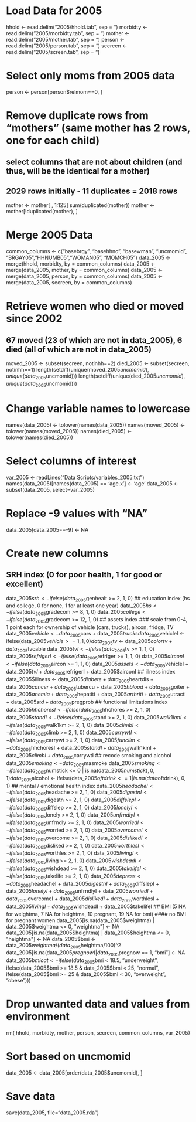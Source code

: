 # Load Data for 2005
hhold <- read.delim("2005/hhold.tab", sep = "\t") 
morbidty <- read.delim("2005/morbidty.tab", sep = "\t") 
mother <- read.delim("2005/mother.tab", sep = "\t") 
person <- read.delim("2005/person.tab", sep = "\t") 
secreen <- read.delim("2005/screen.tab", sep = "\t")


# Select only moms from 2005 data
person <- person[person$relmom==0, ] 

# Remove duplicate rows from "mothers" (same mother has 2 rows, one for each child)
## select columns that are not about children (and thus, will be the identical for a mother)
## 2029 rows initially - 11 duplicates = 2018 rows
mother <- mother[ , 1:125]
sum(duplicated(mother))
mother <- mother[!duplicated(mother), ]

# Merge 2005 Data
common_columns <- c("basebrgy", "basehhno", "basewman", "uncmomid", "BRGAY05","HHNUMB05","WOMAN05", "MOMCH05")
data_2005 <- merge(hhold, morbidty, by = common_columns)
data_2005 <- merge(data_2005, mother, by = common_columns)
data_2005 <- merge(data_2005, person, by = common_columns)
data_2005 <- merge(data_2005, secreen, by = common_columns)


# Retrieve women who died or moved since 2002
## 67 moved (23 of which are not in data_2005), 6 died (all of which are not in data_2005)
moved_2005 <- subset(secreen, notinhh==2)
died_2005 <- subset(secreen, notinhh==1)
length(setdiff(unique(moved_2005$uncmomid), unique(data_2005$uncmomid)))
length(setdiff(unique(died_2005$uncmomid), unique(data_2005$uncmomid)))

# Change variable names to lowercase
names(data_2005) <- tolower(names(data_2005)) 
names(moved_2005) <- tolower(names(moved_2005)) 
names(died_2005) <- tolower(names(died_2005)) 

# Select columns of interest
var_2005 <- readLines("Data Scripts/variables_2005.txt")
names(data_2005)[names(data_2005) == 'age.x'] <- 'age'
data_2005 <- subset(data_2005, select=var_2005)

# Replace -9 values with "NA"
data_2005[data_2005==-9] <- NA

# Create new columns
## SRH index (0 for poor health, 1 for good or excellent)
data_2005$srh <- ifelse(data_2005$genhealt >= 2, 1, 0)
## education index (hs and college, 0 for none, 1 for at least one year)
data_2005$hs <- ifelse(data_2005$gradecom >= 8, 1, 0)
data_2005$college <- ifelse(data_2005$gradecom >= 12, 1, 0)
## assets index
### scale from 0-4, 1 point each for ownership of vehicle (cars, trucks), aircon, fridge, TV
data_2005$vehicle <- data_2005$cars + data_2005$trucks
data_2005$vehicleI <- ifelse(data_2005$vehicle >= 1, 1, 0)
data_2005$tv <- data_2005$colortv + data_2005$tvcable
data_2005$tvI <- ifelse(data_2005$tv >= 1, 1, 0)
data_2005$refrigerI <- ifelse(data_2005$refriger >= 1, 1, 0)
data_2005$airconI <- ifelse(data_2005$aircon >= 1, 1, 0)
data_2005$assets <- data_2005$vehicleI + data_2005$tvI + data_2005$refrigerI + data_2005$airconI
## illness index
data_2005$illness <- data_2005$diabete + data_2005$heartdis + data_2005$cancer + data_2005$tubercu + data_2005$hblood + data_2005$goiter + data_2005$anemia + data_2005$hepatiti + data_2005$arthriti + data_2005$utracti + data_2005$std + data_2005$pregprob
## functional limitations index
data_2005$hhchoresI <- ifelse(data_2005$hhchores >= 2, 1, 0)
data_2005$standI <- ifelse(data_2005$stand >= 2, 1, 0)
data_2005$walk1kmI <- ifelse(data_2005$walk1km >= 2, 1, 0)
data_2005$climbI <- ifelse(data_2005$climb >= 2, 1, 0)
data_2005$carrywtI <- ifelse(data_2005$carrywt >= 2, 1, 0)
data_2005$funclim <- data_2005$hhchoresI + data_2005$standI + data_2005$walk1kmI + data_2005$climbI + data_2005$carrywtI
## recode smoking and alcohol
data_2005$smoking <- data_2005$masmoke
data_2005$smoking <- ifelse(data_2005$numstick <= 0 | is.na(data_2005$numstick), 0, 1)
data_2005$alcohol <- ifelse(data_2005$oftdrink <= 1 | is.na(data$oftdrink), 0, 1)
## mental / emotional health index
data_2005$headacheI <- ifelse(data_2005$headache >= 2, 1, 0)
data_2005$digestnI <- ifelse(data_2005$digestn >= 2, 1, 0)
data_2005$diffslepI <- ifelse(data_2005$diffslep >= 2, 1, 0)
data_2005$lonelyI <- ifelse(data_2005$lonely >= 2, 1, 0)
data_2005$unfrndlyI <- ifelse(data_2005$unfrndly >= 2, 1, 0)
data_2005$worriedI <- ifelse(data_2005$worried >= 2, 1, 0)
data_2005$overcomeI <- ifelse(data_2005$overcome >= 2, 1, 0)
data_2005$dislikedI <- ifelse(data_2005$disliked >= 2, 1, 0)
data_2005$worthlesI <- ifelse(data_2005$worthles >= 2, 1, 0)
data_2005$livingI <- ifelse(data_2005$living >= 2, 1, 0)
data_2005$wishdeadI <- ifelse(data_2005$wishdead >= 2, 1, 0)
data_2005$takelifeI <- ifelse(data_2005$takelife >= 2, 1, 0)
data_2005$depress <- data_2005$headacheI + data_2005$digestnI + data_2005$diffslepI + data_2005$lonelyI + data_2005$unfrndlyI + data_2005$worriedI + data_2005$overcomeI + data_2005$dislikedI + data_2005$worthlesI + data_2005$livingI + data_2005$wishdeadI + data_2005$takelifeI
## BMI (5 NA for weightma, 7 NA for heightma, 10 pregnant, 19 NA for bmi)
#### no BMI for pregnant women
data_2005[is.na(data_2005$weightma) | data_2005$weightma <= 0, "weightma"] <- NA
data_2005[is.na(data_2005$heightma) | data_2005$heightma <= 0, "heightma"] <- NA
data_2005$bmi <- data_2005$weightma / (data_2005$heightma/100)^2
data_2005[is.na(data_2005$pregnow) | data_2005$pregnow == 1, "bmi"] <- NA
data_2005$bmicat <- ifelse(data_2005$bmi < 18.5, "underweight", ifelse(data_2005$bmi >= 18.5 & data_2005$bmi < 25, "normal", ifelse(data_2005$bmi >= 25 & data_2005$bmi < 30, "overweight", "obese")))

# Drop unwanted data and values from environment
rm( hhold, morbidty, mother, person, secreen, common_columns, var_2005)

# Sort based on uncmomid
data_2005 <- data_2005[order(data_2005$uncmomid), ] 

# Save data
save(data_2005, file="data_2005.rda")